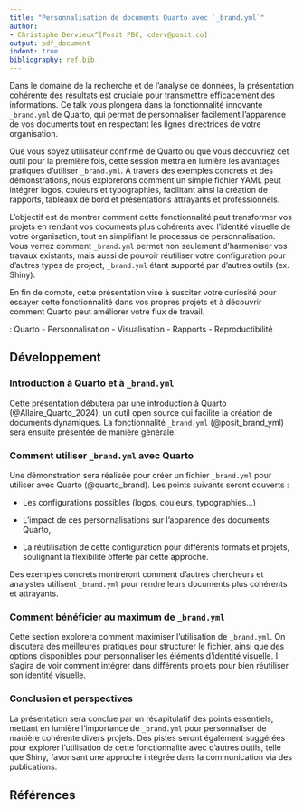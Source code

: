 ```yaml
---
title: "Personnalisation de documents Quarto avec `_brand.yml`"
author:
- Christophe Dervieux^[Posit PBC, cderv@posit.co]
output: pdf_document
indent: true
bibliography: ref.bib
---
```


\begin{center}
\textbf{Résumé (max 300 mots)}
\end{center}
Dans le domaine de la recherche et de l'analyse de données, la présentation
cohérente des résultats est cruciale pour transmettre efficacement des
informations. Ce talk vous plongera dans la fonctionnalité
innovante `_brand.yml` de Quarto, qui permet de personnaliser facilement
l'apparence de vos documents tout en respectant les lignes directrices de votre
organisation.

Que vous soyez utilisateur confirmé de Quarto ou que vous découvriez cet outil
pour la première fois, cette session mettra en lumière les avantages pratiques
d'utiliser `_brand.yml`. À travers des exemples concrets et des démonstrations,
nous explorerons comment un simple fichier YAML peut intégrer logos, couleurs et
typographies, facilitant ainsi la création de rapports, tableaux de bord et
présentations attrayants et professionnels.

L'objectif est de montrer comment cette fonctionnalité peut transformer vos
projets en rendant vos documents plus cohérents avec l'identité visuelle de
votre organisation, tout en simplifiant le processus de personnalisation. Vous
verrez comment `_brand.yml` permet non seulement d'harmoniser vos travaux
existants, mais aussi de pouvoir réutiliser votre configuration pour d'autres
types de project, `_brand.yml` étant supporté par d'autres outils (ex. Shiny).

En fin de compte, cette présentation vise à susciter votre curiosité pour
essayer cette fonctionnalité dans vos propres projets et à découvrir comment
Quarto peut améliorer votre flux de travail.

\noindent \textbf{Mots-clefs (3 à 5)} : Quarto - Personnalisation - Visualisation - Rapports - Reproductibilité

## Développement

### Introduction à Quarto et à `_brand.yml`

Cette présentation débutera par une introduction à Quarto
(@Allaire_Quarto_2024), un outil open source qui facilite la création de
documents dynamiques. La fonctionnalité `_brand.yml` (@posit_brand_yml) sera ensuite présentée de
manière générale.

### Comment utiliser `_brand.yml` avec Quarto

Une démonstration sera réalisée pour créer un fichier `_brand.yml` pour utiliser avec Quarto (@quarto_brand). Les points
suivants seront couverts :

- Les configurations possibles (logos, couleurs, typographies...)

- L'impact de ces personnalisations sur l'apparence des documents Quarto,

- La réutilisation de cette configuration pour différents formats et projets, soulignant la flexibilité offerte par cette approche.

Des exemples concrets montreront comment d'autres chercheurs et analystes
utilisent `_brand.yml` pour rendre leurs documents plus cohérents et attrayants.

### Comment bénéficier au maximum de `_brand.yml`

Cette section explorera comment maximiser l'utilisation de `_brand.yml`. On
discutera des meilleures pratiques pour structurer le fichier, ainsi que des
options disponibles pour personnaliser les éléments d'identité visuelle. I s'agira de voir comment intégrer
dans différents projets pour bien réutiliser son identité visuelle.

### Conclusion et perspectives

La présentation sera conclue par un récapitulatif des points essentiels, mettant
en lumière l'importance de `_brand.yml` pour personnaliser de manière cohérente
divers projets. Des pistes seront également suggérées pour explorer
l'utilisation de cette fonctionnalité avec d'autres outils, telle que Shiny,
favorisant une approche intégrée dans la communication via des publications.

## Références

